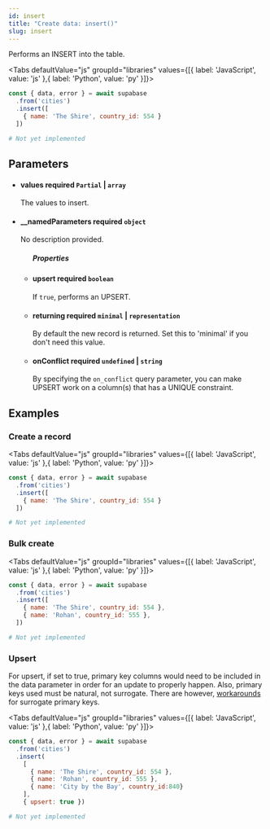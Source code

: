 ```yaml
---
id: insert
title: "Create data: insert()"
slug: insert
---
```



Performs an INSERT into the table.

<Tabs
  defaultValue="js"
  groupId="libraries"
  values={[{ label: 'JavaScript', value: 'js' },{ label: 'Python', value: 'py' }]}>

<TabItem value="js">

```js
const { data, error } = await supabase
  .from('cities')
  .insert([
    { name: 'The Shire', country_id: 554 }
  ])
```


</TabItem>
<TabItem value="py">

```py
# Not yet implemented
```


</TabItem>

</Tabs>

## Parameters


<ul className="method-list-group">
  
<li className="method-list-item">
  <h4 className="method-list-item-label">
    <span className="method-list-item-label-name">
      values
    </span>
    <span className="method-list-item-label-badge required">
      required
    </span>
    <span className="method-list-item-validation">
      <code>Partial</code> | <code>array</code>
    </span>
  </h4>
  <div class="method-list-item-description">

The values to insert.
  
  </div>
  
</li>


<li className="method-list-item">
  <h4 className="method-list-item-label">
    <span className="method-list-item-label-name">
      __namedParameters
    </span>
    <span className="method-list-item-label-badge required">
      required
    </span>
    <span className="method-list-item-validation">
      <code>object</code>
    </span>
  </h4>
  <div class="method-list-item-description">

No description provided. 
  
  </div>
  
<ul className="method-list-group">
  <h5 class="method-list-title method-list-title-isChild expanded">Properties</h5>

<li className="method-list-item">
  <h4 className="method-list-item-label">
    <span className="method-list-item-label-name">
      upsert
    </span>
    <span className="method-list-item-label-badge required">
      required
    </span>
    <span className="method-list-item-validation">
      <code>boolean</code>
    </span>
  </h4>
  <div class="method-list-item-description">

If `true`, performs an UPSERT.
  
  </div>
  
</li>


<li className="method-list-item">
  <h4 className="method-list-item-label">
    <span className="method-list-item-label-name">
      returning
    </span>
    <span className="method-list-item-label-badge required">
      required
    </span>
    <span className="method-list-item-validation">
      <code>minimal</code> | <code>representation</code>
    </span>
  </h4>
  <div class="method-list-item-description">

By default the new record is returned. Set this to 'minimal' if you don't need this value.
  
  </div>
  
</li>


<li className="method-list-item">
  <h4 className="method-list-item-label">
    <span className="method-list-item-label-name">
      onConflict
    </span>
    <span className="method-list-item-label-badge required">
      required
    </span>
    <span className="method-list-item-validation">
      <code>undefined</code> | <code>string</code>
    </span>
  </h4>
  <div class="method-list-item-description">

By specifying the `on_conflict` query parameter, you can make UPSERT work on a column(s) that has a UNIQUE constraint.
  
  </div>
  
</li>

</ul>

</li>

</ul>














## Examples

### Create a record



<Tabs
  defaultValue="js"
  groupId="libraries"
  values={[{ label: 'JavaScript', value: 'js' },{ label: 'Python', value: 'py' }]}>

<TabItem value="js">

```js
const { data, error } = await supabase
  .from('cities')
  .insert([
    { name: 'The Shire', country_id: 554 }
  ])
```


</TabItem>
<TabItem value="py">

```py
# Not yet implemented
```


</TabItem>

</Tabs>

### Bulk create



<Tabs
  defaultValue="js"
  groupId="libraries"
  values={[{ label: 'JavaScript', value: 'js' },{ label: 'Python', value: 'py' }]}>

<TabItem value="js">

```js
const { data, error } = await supabase
  .from('cities')
  .insert([
    { name: 'The Shire', country_id: 554 },
    { name: 'Rohan', country_id: 555 },
  ])
```


</TabItem>
<TabItem value="py">

```py
# Not yet implemented
```


</TabItem>

</Tabs>

### Upsert

For upsert, if set to true, primary key columns would need to be included 
in the data parameter in order for an update to properly happen. Also, primary keys 
used must be natural, not surrogate. There are however, 
[workarounds](https://github.com/PostgREST/postgrest/issues/1118) 
for surrogate primary keys.


<Tabs
  defaultValue="js"
  groupId="libraries"
  values={[{ label: 'JavaScript', value: 'js' },{ label: 'Python', value: 'py' }]}>

<TabItem value="js">

```js
const { data, error } = await supabase
  .from('cities')
  .insert(
    [
      { name: 'The Shire', country_id: 554 },
      { name: 'Rohan', country_id: 555 },
      { name: 'City by the Bay', country_id:840}
    ],
    { upsert: true })
```


</TabItem>
<TabItem value="py">

```py
# Not yet implemented
```


</TabItem>

</Tabs>